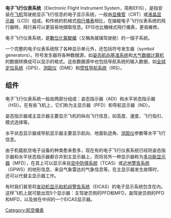 {{NoteTA
|G1=航太
|G2=IT
}}
{{Unreferenced|time=2017-10-14T09:26:38+00:00}}
'''电子飞行仪表系统'''（Electronic Flight Instrument System，简称EFIS），是指安装在[[飞机|飞机]]驾驶舱显示飞行信息的电子显示系统，一般由[[阴极射线管|显像管]]（CRT）或[[液晶显示器|液晶显示器]]（LCD）组成。和传统的机械式[[飛行儀表|飛行儀表]]相比，在操縱电子飞行仪表系统的飛行器時，飛行員可以更容易地擷取信息。EFIS也比機械式飛行儀表，更易維修。

电子飞行仪表系统，是[[數位化駕駛艙|數位化駕駛艙]]（又稱為玻璃驾驶舱）的一個子系統。

一个完整的电子仪表系统除了各种显示单元外，还包括符号发生器（symbol generators）。符号发生器将各种数据源，如[[姿态航向基准系统|姿态航向基准系统]]和[[大气数据计算机|大气数据计算机]]的数据转换成可以显示的格式。这些数据源中也包括导航系统的输入数据，如[[全球定位系统|全球定位系统]]（GPS）、[[测距仪|测距仪]]（DME）和[[惯性导航系统|惯性导航系统]]（IRS）。

== 组件 ==
电子飞行仪表系统一般由两部分组成：姿态指示器（ADI）和水平状态指示器（HSI）。在有些飞机上，它们称为主显示器（PFD）和导航显示器（ND）。

姿态指示器或主显示器主要显示飞机的纵向飞行信息，如高度、速度、飞行指引、模式选择等。

水平状态显示器或导航显示器主要显示航向、地面轨迹角、[[测距仪|测距仪]]参数等水平飞行信息。

由于机载航空电子设备的种类愈来愈多，现在有的电子飞行仪表系统已经将姿态指示器和水平状态指示器都合并到主显示器上，而将另外一种显示器称为[[多功能显示器|多功能显示器]]（MFD），在其上可以显示来自[[空中防撞系统|空中防撞系统]]（TCAS）或[[地面迫近警告系統|近地警告系统]]（GPWS）的地形信息、来自气象雷达的气象信息等。在主显示器发生故障时，还可以代替主显示器工作。

有时我们甚至将[[发动机显示和机组警告系统|发动机显示和机组警告系统]]（EICAS）的电子显示系统包含在内。这样飞机上就可能出现5个显示器：主驾驶员侧的PFD和MFD，副驾驶员侧的PFD和MFD，以及放在中间的一个EICAS显示器。

{{Flight instruments}}
{{Aircraft piston engine components}}
{{飞机结构}}

[[Category:航空儀表|Category:航空儀表]]